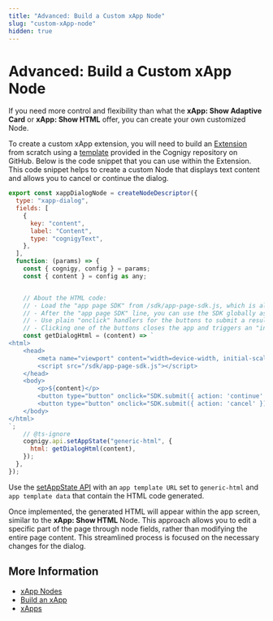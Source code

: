 ```yaml
---
title: "Advanced: Build a Custom xApp Node"
slug: "custom-xApp-node"
hidden: true
---
```


# Advanced: Build a Custom xApp Node

If you need more control and flexibility than what the **xApp: Show Adaptive Card** or **xApp: Show HTML**
offer, you can create your own customized Node.

To create a custom xApp extension, you will need to build an [Extension](../../ai/build/extensions.mdx#develop-a-custom-extension) from scratch using a [template](https://github.com/Cognigy/Extensions/tree/master/docs/example) provided in the Cognigy repository on GitHub. Below is the code snippet that you can use within the Extension.
This code snippet helps to create a custom Node that displays text content and allows you to cancel or continue the dialog.

```js
export const xappDialogNode = createNodeDescriptor({ 
  type: "xapp-dialog",
  fields: [
    {
      key: "content",
      label: "Content",
      type: "cognigyText",
    },
  ],
  function: (params) => {
    const { cognigy, config } = params;
    const { content } = config as any;


    // About the HTML code:
    // - Load the "app page SDK" from /sdk/app-page-sdk.js, which is always available for "generic HTML" apps. There's no need to include the SDK code within the HTML content.
    // - After the "app page SDK" line, you can use the SDK globally as it is now initialized.
    // - Use plain "onclick" handlers for the buttons to submit a result from the app by calling "SDK.submit({ action: '<action-description>' })".
    // - Clicking one of the buttons closes the app and triggers an "inject" message. The value of "input.data._cognigy._xapp.result" is equal to the parameters you provided in "SDK.submit" ({ action: '<action-description>' }).
    const getDialogHtml = (content) => `
<html>
    <head>
        <meta name="viewport" content="width=device-width, initial-scale=1">
        <script src="/sdk/app-page-sdk.js"></script>
    </head>
    <body>
        <p>${content}</p>
        <button type="button" onclick="SDK.submit({ action: 'continue' })">continue</button>
        <button type="button" onclick="SDK.submit({ action: 'cancel' })">cancel</button>
    </body>
</html>
`;
    // @ts-ignore
    cognigy.api.setAppState("generic-html", {
      html: getDialogHtml(content),
    });
  },
});
```

Use the [setAppState API](../api.mdx) with an `app template URL` set to `generic-html` and `app template data` that contain the HTML code generated.

Once implemented, the generated HTML will appear within the app screen, similar to the **xApp: Show HTML** Node. This approach allows you to edit a specific part of the page through node fields, rather than modifying the entire page content. This streamlined process is focused on the necessary changes for the dialog.

## More Information

- [xApp Nodes](../../ai/build/node-reference/xApp/overview.mdx)
- [Build an xApp](overview.mdx)
- [xApps](../overview.mdx)
